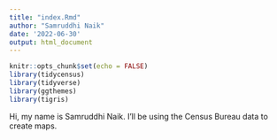 ```yaml
---
title: "index.Rmd"
author: "Samruddhi Naik"
date: '2022-06-30'
output: html_document
---
```


```r
knitr::opts_chunk$set(echo = FALSE)
library(tidycensus)
library(tidyverse)
library(ggthemes)
library(tigris)
```

Hi, my name is Samruddhi Naik. I'll be using the Census Bureau data to create maps.


